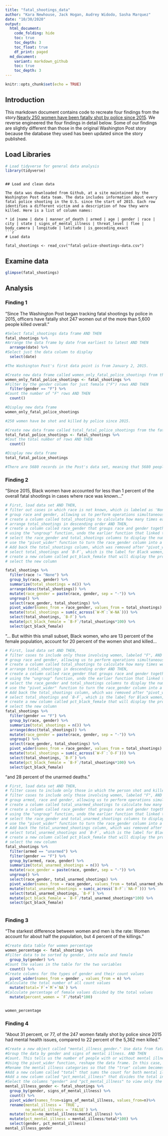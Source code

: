 ```yaml
---
title: "fatal_shootings_data"
author: "Kara Newhouse, Jack Hogan, Audrey Widodo, Sasha Marquez" 
date: "10/30/2020"
output: 
  html_document:
    code_folding: hide
    toc: true
    toc_depth: 3
    toc_float: true
    df_print: paged
  md_document:
    variant: markdown_github
    toc: true
    toc_depth: 3
---
```


```r
knitr::opts_chunk$set(echo = TRUE)
```

## Introduction

This markdown document contains code to recreate four findings from the story:[Nearly 250 women have been fatally shot by police since 2015](https://www.washingtonpost.com/graphics/2020/investigations/police-shootings-women/). We reverse engineered the four findings in detail below. Some of our findings are slightly different than those in the original Washington Post story because the database they used has been updated since the story published.

## Load Libraries

```r
# Load tidyverse for general data analysis 
library(tidyverse)

```
```

## Load and clean data

The data was downloaded from Github, at a site maintained by the Washington Post data team. The data includes information about every fatal police shooting in the U.S. since the start of 2015. Each row identifies a different victim and a description of how they were killed. Here is a list of column names: 

* id |name | date | manner_of_death | armed | age | gender | race | city | state | signs_of_mental_illness | threat_level | flee | body_camera | longitude | latitude | is_geocoding_exact
```r
# Load data

fatal_shootings <- read_csv("fatal-police-shootings-data.csv")

```

## Examine data
```r

glimpse(fatal_shootings)

```

## Analysis

### Finding 1

“Since The Washington Post began tracking fatal shootings by police in 2015, officers have fatally shot 247 women out of the more than 5,600 people killed overall.”

```r

#Select fatal_shootings data frame AND THEN
fatal_shootings %>%
#Arrange the data frame by date from earliest to latest AND THEN   
  arrange(date) %>%
#Select just the data column to display   
  select(date)

#The Washington Post's first data point is from January 2, 2015.

```
```r

#Create new data frame called women_only_fatal_police_shootings from the fatal_shootings data frame AND THEN
women_only_fatal_police_shootings <- fatal_shootings %>%
#Filter by the gender column for just female ("F") rows AND THEN
  filter(gender == "F") %>%
#Count the number of "F" rows AND THEN
  count()

#Display new data frame
women_only_fatal_police_shootings

#250 women have be shot and killed by police since 2015.

```

```r

#Create new data frame called total_fatal_police_shootings from the fatal_shootings data frame AND THEN
total_fatal_police_shootings <- fatal_shootings %>%
#Cout the total number of rows AND THEN
  count()

#Display new data frame
total_fatal_police_shootings

#There are 5680 records in the Post's data set, meaning that 5680 people have been shot and killed by police since the beginning of 2015. 
```

### Finding 2

“Since 2015, Black women have accounted for less than 1 percent of the overall fatal shootings in cases where race was known..."

```r
# First, load data set AND THEN,
# filter out cases in which race is not known, which is labeled as 'None', AND THEN,
# group race and gender, allowing us to perform operations simultaneously on the two columns AND THEN,
# create a column called total_shootings to calculate how many times each race, gender combination appears in the data set AND THEN,
# arrange total_shootings in descending order AND THEN,
# create a column called race_gender that groups race and gender together AND THEN,
# using the "ungroup" function, undo the earlier function that linked the race and gender columns AND THEN,
# select the race_gender and total_shootings columns to display the number of times each demographic appears in the data set AND THEN,
# use the "pivot_wider" function to turn the race_gender column into a row, which will make it easier to compare demographics moving forward AND THEN,
# Add back the total_shootings column, which was removed after "pivot_wider" reshaped the data set AND THEN,
# select total_shootings and `B-F`, which is the label for Black women, AND THEN,
# create a new column called pct_black_female that will display the proportion of total shootings that Black women make up AND THEN,
# select the new column

fatal_shootings %>%
  filter(race != "None") %>%
  group_by(race, gender) %>%
  summarize(total_shootings = n()) %>%
  arrange(desc(total_shootings)) %>%
  mutate(race_gender = paste(race, gender, sep = "-")) %>%
  ungroup() %>%
  select(race_gender, total_shootings) %>%
  pivot_wider(names_from = race_gender, values_from = total_shootings) %>%
  mutate(total_shootings = sum(c_across(`W-M`:`W-NA`))) %>%
  select(total_shootings, `B-F`) %>%
  mutate(pct_black_female = `B-F`/total_shootings*100) %>%
  select(pct_black_female)
```

"... But within this small subset, Black women, who are 13 percent of the female population, account for 20 percent of the women shot and killed...

```r
# First, load data set AND THEN,
# filter cases to include only those involving women, labeled "F", AND THEN,
# group race and gender, allowing us to perform operations simultaneously on the two columns AND THEN,
# create a column called total_shootings to calculate how many times women of each race appear in the data set AND THEN,
# arrange total_shootings in descending order AND THEN,
# create a column called race_gender that groups race and gender together AND THEN,
# using the "ungroup" function, undo the earlier function that linked the race and gender columns AND THEN,
# select the race_gender and total_shootings columns to display the number of times each demographic appears in the data set AND THEN,
# use the "pivot_wider" function to turn the race_gender column into a row, which will make it easier to compare each race moving forward AND THEN,
# Add back the total_shootings column, which was removed after "pivot_wider" reshaped the data set AND THEN,
# select total_shootings and `B-F`, which is the label for Black women, AND THEN,
# create a new column called pct_black_female that will display the proportion of total shootings of women that Black women make up AND THEN,
# select the new column
fatal_shootings %>%
  filter(gender == "F") %>%
  group_by(race, gender) %>%
  summarize(total_shootings = n()) %>%
  arrange(desc(total_shootings)) %>%
  mutate(race_gender = paste(race, gender, sep = "-")) %>%
  ungroup() %>%
  select(race_gender, total_shootings) %>%
  pivot_wider(names_from = race_gender, values_from = total_shootings) %>%
  mutate(total_shootings = sum(c_across(`W-F`:`O-F`))) %>%
  select(total_shootings, `B-F`) %>%
  mutate(pct_black_female = `B-F`/total_shootings*100) %>%
  select(pct_black_female)
```

"and 28 percent of the unarmed deaths.”

```r
# First, load data set AND THEN,
# filter cases to include only those in which the person shot and killed was unarmed AND THEN,
# filter cases to include only those involving women, labeled "F", AND THEN,
# group armed, race and gender, allowing us to perform operations simultaneously on the three columns AND THEN,
# create a column called total_unarmed_shootings to calculate how many times women of each race appear in the data set AND THEN,
# create a column called race_gender that groups race and gender together AND THEN,
# using the "ungroup" function, undo the earlier function that linked the armed, race and gender columns AND THEN,
# select the race_gender and total_unarmed_shootings columns to display the number of times each demographic appears in the data set AND THEN,
# use the "pivot_wider" function to turn the race_gender column into a row, which will make it easier to compare each race moving forward AND THEN,
# Add back the total_unarmed_shootings column, which was removed after "pivot_wider" reshaped the data set AND THEN,
# select total_unarmed_shootings and `B-F`, which is the label for Black women, AND THEN,
# create a new column called pct_black_female that will display the proportion of total unarmed deaths that Black women make up AND THEN,
# select the new column
fatal_shootings %>%
  filter(armed == "unarmed") %>%
  filter(gender == "F") %>%
  group_by(armed, race, gender) %>%
  summarize(total_unarmed_shootings = n()) %>%
  mutate(race_gender = paste(race, gender, sep = "-")) %>%
  ungroup() %>%
  select(race_gender, total_unarmed_shootings) %>%
  pivot_wider(names_from = race_gender, values_from = total_unarmed_shootings) %>%
  mutate(total_unarmed_shootings = sum(c_across(`B-F`:`NA-F`))) %>%
  select(total_unarmed_shootings, `B-F`) %>%
  mutate(pct_black_female = `B-F`/total_unarmed_shootings*100) %>%
  select(pct_black_female)
  
```

### Finding 3

“The starkest difference between women and men is the rate: Women account for about half the population, but 4 percent of the killings.”

```r
#Create data table for women percentage 
women_percentage <- fatal_shootings %>%
#Filter data to be sorted by gender, into male and female
  group_by(gender) %>%
#Count the values in the table for the two variables
  count() %>%
#Create columns for the types of gender and their count values 
  pivot_wider(names_from = gender , values_from = n) %>%
#Calculate the total number of all count values
  mutate(total=`F`+`M`+`NA`) %>%
#Calculate percentage of female values divided by the total values 
  mutate(percent_women = `F`/total*100)


women_percentage
```


### Finding 4

"About 31 percent, or 77, of the 247 women fatally shot by police since 2015 had mental health issues, compared to 22 percent of the 5,362 men killed."

```r
#Create a new object called "mental_illness_gender." Use data from fatal_shootings. AND THEN
#Group the data by gender and signs of mental illness. AND THEN
#Count. This tells us the number of people with or without mental illness for each gender. AND THEN
#Using the pivot_wider function, reshape the data frame. In this case, we want to see columns with the names from the mental illness categories and values from the counts. AND THEN
#Rename the mental illness categories so that the "true" column becomes "mental_illness" and the "false" column becomes "no_mental_illness." AND THEN
#Add a new column called "total" that sums the count for both mental illness categories within each gender. AND THEN
#Add a new column called "pct_mental_illness" that divides the total individuals with mental illness for each gender by the overall total for each gender. Multiply by 100 to obtain a percentage. AND THEN
#Select the columns "gender" and "pct_mental_illness" to view only the relevant information for this question.
mental_illness_gender <- fatal_shootings %>%
  group_by(gender, signs_of_mental_illness) %>%
  count() %>%
  pivot_wider(names_from=signs_of_mental_illness, values_from=n)%>%
  rename(mental_illness = `TRUE`, 
         no_mental_illness = `FALSE`) %>%
  mutate(total=no_mental_illness+mental_illness) %>%
  mutate(pct_mental_illness = mental_illness/total*100) %>%
  select(gender, pct_mental_illness)
mental_illness_gender 
```

